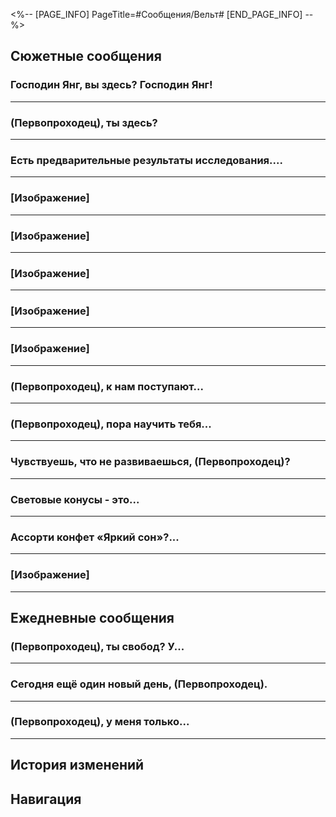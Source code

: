 <%-- [PAGE_INFO]
PageTitle=#Сообщения/Вельт#
[END_PAGE_INFO] --%>
{{Сообщение Инфобокс
|id          = 1004
|Изображение = Персонаж Вельт Иконка.png
|Тип         = Персонаж
|Отправитель = Вельт
|Описание    = Всем на экспрессе! Всегда будьте на связи!
|Фракция     = Звёздный экспресс
}}

==Сюжетные сообщения==
===Господин Янг, вы здесь? Господин Янг!===
{{Сообщения
|условие_получения = 
|текст =
:'''(Первопроходец):''' Господин Янг, вы здесь? Господин Янг!
:'''Вельт:''' Я всё время был здесь. Что случилось, (Первопроходец)?
:{Выбор} Экспресс приветствует новых членов команды?
::'''(Первопроходец):''' Экспресс принимает новеньких?
::'''Вельт:''' А? Конечно.
:{Выбор} Одна моя подруга хочет присоединиться...
::'''(Первопроходец):''' Одна моя подруга хочет присоединиться к команде экспресса, что скажете?
::'''Вельт:''' А? Друзья - это хорошо, я приветствую новых членов.
:'''Вельт:''' Но могу я задать вопрос?
:'''Вельт:''' Можешь описать свою подругу, (Первопроходец)?
:{Выбор} Она умная...
::'''(Первопроходец):''' Она умный и талантливый механик.
::'''Вельт:''' Кажется, у неё будет много общего с Химеко, неплохо.
:{Выбор} Она свободолюбивая...
::'''(Первопроходец):''' Она рок-звезда со свободолюбивым характером.
::'''Вельт:''' Отличное хобби, я бы и сам таким занялся.
:{Выбор} Не могу сказать...
::'''(Первопроходец):''' Она... Я не могу точно описать.
::'''Вельт:''' Неважно. Я доверяю твоему мнению.
:'''Вельт:''' Я с радостью приветствую твою подругу.
:'''Вельт:''' Не я здесь принимаю решения, но я замолвлю словечко перед Химеко.
:'''Вельт:''' Не думаю, что она будет против, так что не переживай.
:{Выбор} Спасибо, господин Вельт.
::'''(Первопроходец):''' Спасибо, господин Вельт.
:{Выбор} Ура! Спасибо, господин Вельт!
::'''(Первопроходец):''' Ура! Спасибо, господин Вельт!
:'''Вельт:''' Не за что.
}}
----

===(Первопроходец), ты здесь?===
{{Сообщения
|условие_получения = 
|текст =
:'''Вельт:''' (Первопроходец), ты здесь?
:'''Вельт:''' У меня есть вопрос.<br />Ты, Март или Дань Хэн не видели ничего необычного в горах к северу от Белобога?
:{Выбор} Мы видели Двигатель созидания.
::'''(Первопроходец):''' Там был робот, называющийся Двигателем созидания.
::'''Вельт:''' Возможно, это то, что мы ищем. Было бы хорошо, если бы я мог его увидеть лично.<br />Может быть, его можно активировать повторно.
::'''Вельт:''' А ещё я бы хотел прокатиться на нём...
::'''Вельт:''' Прости, мысли вслух.
:{Выбор} Мы видели устройство для ловли Стелларона.
::'''(Первопроходец):''' Там было устройство для ловли Стелларона.
::'''Вельт:''' Стелларон действительно способен испускать необычные электромагнитные волны. Может быть, это именно то, что мы ищем.
:{Выбор} Мы видели Май 7.
::'''(Первопроходец):''' Мы видели кучу Май 7.
::'''Вельт:''' Май 7?
::'''Вельт:''' А. Дань Хэн упоминал об этом. Легион Антиматерии попал в Вечную мерзлоту, да?<br />Это и правда необычно, но мы ищем другое.
:'''Вельт:''' После того, как метель на Ярило-VI ослабла, мы с Химеко обнаружили неопознанный сигнал, но не смогли расшифровать его содержание.
:'''Вельт:''' Учитывая тот факт, что эта планета только что пережила кризис Стелларона и всё ещё нестабильна, было бы тревожно, если бы этот сигнал привлёк злоумышленников.<br />Проверь его, когда выдастся возможность.
:{Выбор} Без проблем.
::'''(Первопроходец):''' Без проблем. Я проверю.
::'''Вельт:''' Спасибо. Мы с Химеко наградим тебя после возвращения.
:{Выбор} Награда?
::'''(Первопроходец):''' Это слишком далеко. Вот если бы господин Вельт и Химеко предложили достойную награду...
::'''Вельт:''' Ха-ха-ха, не волнуйся.<br />Мы с Химеко наградим тебя после возвращения.
:'''Вельт:''' Я отправил тебе приблизительные координаты сигнала. Спасибо за помощь.
;{Принятая миссия: Когда бизнес стучится в двери}
}}
----

===Есть предварительные результаты исследования....===
{{Сообщения
|условие_получения = 
|текст =
:'''Вельт:''' Есть предварительные результаты исследования. Объекты, порождённые этим искривлением пространства, известны как чашелисты.
:'''Вельт:''' Такие объекты могут содержать фактические данные, имеющие практическую ценность. Будьте очень осторожны, когда соприкасаетесь с ними, так как природа пространственных искажений - это необъяснимый хаос, и трудно судить, есть ли в нём скрытые опасные элементы.
}}
----

===[Изображение]===
{{Сообщения
|условие_получения = 
|текст =
:'''(Первопроходец):''' [Изображение]
:{Выбор} Господин Янг, он не выглядит как обычный чашелист.
:'''(Первопроходец):''' Господин Янг, он не выглядит как обычный чашелист.
:'''Вельт:''' Чашелист порождает разных существ, которые стоят немало.
}}
----

===[Изображение]===
{{Сообщения
|условие_получения = 
|текст =
:'''(Первопроходец):''' [Изображение]
:{Выбор} А это что?
:'''(Первопроходец):''' А это что?
:'''Вельт:''' Этот чашелист хорош тем, что вырабатывает вещества, стабилизирующие Световые конусы.
:'''Вельт:''' Покажи мне то, что показалось тебе загадочным. Мне это очень интересно...
}}
----

===[Изображение]===
{{Сообщения
|условие_получения = 
|текст =
:'''(Первопроходец):''' [[Файл:Сообщение Вельт 2.png|256px]]
:{Выбор} Нашли ещё один вид чашелиста.
:'''(Первопроходец):''' Господин Вельт, это тоже чашелист?
:'''Вельт:''' Да. Я уже говорил, что информация о реальности, хранящаяся в разных чашелистах, может отличаться.
:'''Вельт:''' Не забудь тщательно подготовиться, прежде чем вступать с чашелистом в физический контакт. Не стоит причинять себе боль из-за жадности.
}}
----

===[Изображение]===
{{Сообщения
|условие_получения = 
|текст =
:'''(Первопроходец):''' [[Файл:Сообщение Welt Stagnant Shadow.png|256px]]
:{Выбор} Что это, господин Вельт?
:'''(Первопроходец):''' Что это, господин Вельт?
:'''Вельт:''' Застойные тени - это сущности, которые подверглись влиянию энергии Фрагментума и ограничены статичным пространством-временем.
:'''Вельт:''' Как только вмешаются внешние силы, пространство-время внутри Теней снова начнёт течь, а это означает, что заключённое существо или монстр могут возобновить свою активность.
:'''Вельт:''' Я бы никому не рекомендовал вступать в контакт с Тенями, если только вы действительно не заинтересованы в определённых бесценных реликвиях, захваченных ими. Просто будь осторожнее, (Первопроходец).
}}
----

===[Изображение]===
{{Сообщения
|условие_получения = 
|текст =
:'''(Первопроходец):''' [[Файл:Сообщение Вельт 3.png|256px]]
:{Выбор} Что это, господин Вельт?
:'''(Первопроходец):''' Что это, господин Вельт?
:'''Вельт:''' Это похоже на трещину в пространстве, разорванную Фрагментумом, разрушающим реальность. Научное название этого явления - «Пещера коррозии».
:'''Вельт:''' Никто точно не знает, с каким пространством соединены Пещеры. Однако исследования показывают, что внутри них часто разбросаны ценные данные.
:'''Вельт:''' Как и в случае с чашелистами, производные Фрагментума всегда несут в себе неопознанные риски. Пожалуйста, проявляй особую осторожность, если хочешь продолжить исследование.
}}
----

===(Первопроходец), к нам поступают...===
{{Сообщения
|условие_получения = 
|текст =
:'''Вельт:''' (Первопроходец), к нам поступают просьбы о помощи.
:'''Вельт:''' Поможешь?
:{Выбор} Просьбы о помощи?
:'''(Первопроходец):''' Просьбы о помощи?
:'''Вельт:''' Безымянные всегда готовы помочь.
:'''Вельт:''' [Смех]
:'''Вельт:''' Творим добрые дела, но не во имя славы.
:{Выбор} [Смущение]
:'''(Первопроходец):''' [Смущение]
}}
----

===(Первопроходец), пора научить тебя...===
{{Сообщения
|условие_получения = 
|текст =
:'''Вельт:''' (Первопроходец), пора научить тебя эффективнее использовать силу Пути.
}}
----

===Чувствуешь, что не развиваешься, (Первопроходец)?===
{{Сообщения
|условие_получения = 
|текст =
:'''Вельт:''' Чувствуешь, что не развиваешься, (Первопроходец)?
:'''Вельт:''' Я не претендую на роль эксперта в этой области, но у меня есть некоторый опыт, которым я могу поделиться.
:'''Вельт:''' Попробуй. Думаю, у тебя получится.
}}
----

===Световые конусы - это...===
{{Сообщения
|условие_получения = 
|текст =
:'''Вельт:''' Световые конусы - это секции времени, в котором заключена огромная сила.
:'''Вельт:''' Думаю, пришло время научить тебя пользоваться Световыми конусами.
}}
----

===Ассорти конфет «Яркий сон»?...===
{{Сообщения
|условие_получения = 
|текст =
:'''Вельт:''' Ассорти конфет «Яркий сон»? Интересное название. Это в Торговом районе продаётся?
:{Выбор} Это для вас, господин Янг.
:'''(Первопроходец):''' Это для вас, господин Янг. Спасибо за всё.
:'''Вельт:''' Я тоже очень благодарен всем. Наши совместные приключения приносят мне несравнимое удовольствие.
:'''Вельт:''' Надеюсь, наша первопроходческая экспедиция никогда не закончится.
:{Выбор} Попробуйте обязательно.
:'''(Первопроходец):''' Говорят, эти леденцы как-то по-особому устроены. Попробуйте.
:'''Вельт:''' Хорошо, я попробую.
:'''Вельт:''' Интересный вкус. Леденцы с меморией?
:'''Вельт:''' Если бы эту технологию можно было применить при создании анимации, это было бы...
}}
----

===[Изображение]===
{{Сообщения
|условие_получения = 
|текст =
:'''(Первопроходец):''' [[Файл:Сообщение Вельт 1.png|256px]]
:{Выбор} Что это, господин Вельт?
:'''(Первопроходец):''' Что это, господин Вельт?
:'''Вельт:''' Это чашелист, особый объект, порождённый искажением пространства.
:'''Вельт:''' В чашелисте есть некоторые данные о реальности, которые могут пригодиться, но, пожалуйста, будьте осторожнее при контакте с ним. Существование чашелистов до сих пор остаётся для нас загадкой, и опасность, таящаяся внутри, невообразима.
:'''Вельт:''' В предстоящем путешествии вы можете столкнуться с другими чашелистами, подобными этому, и информация о реальности, хранящаяся в разных чашелистах, может отличаться.
}}
----

==Ежедневные сообщения==
===(Первопроходец), ты свобод{{MC|ж=на|м=ен}}? У...===
{{Сообщения
|условие_получения = 
|текст=
:'''Вельт:''' (Первопроходец), ты свобод{{MC|ж=на|м=ен}}? У меня есть одна просьба.
:{Выбор} Говорите, господин Янг.
:'''(Первопроходец):''' Говорите, господин Янг.
:'''Вельт:''' Знаешь, как менять аватар профиля?
:{Выбор} Я тоже не знаю...
::'''(Первопроходец):''' Я тоже не знаю...
::'''Вельт:''' Если (Первопроходец) не знает, то я сомневаюсь, что кто-то знает.
:{Выбор} Попробуйте спросить техподдержку.
::'''(Первопроходец):''' Попробуйте спросить техподдержку.
::'''Вельт:''' Ах, функцию техподдержки у меня тоже не получается найти.
:'''Вельт:''' [[Файл:Пом-Пом Стикер 11.png|80px|&lbrack;Плач&rbrack;]]
:{Выбор} На что вы хотите поменять свой аватар?
::'''(Первопроходец):''' На что вы хотите поменять свой аватар, господин Янг?
:{Выбор} А это важно?
::'''(Первопроходец):''' А так важно менять?
::'''Вельт:''' Конечно! И особенно для меня.
:'''Вельт:''' [[Файл:Сообщение Welt Animation.png|256px]]
:'''Вельт:''' Это самая ранняя версия анимации.
:'''Вельт:''' Хотя календарь здесь отличается от моего родного города, я подсчитал, что скоро приближается годовщина премьеры Арахато.
:'''Вельт:''' Я так долго готовил свой новый аватар к годовщине, но и подумать не мог, что...
:'''Вельт:''' Стоит выпустить какое-нибудь ПО для внутренней связи на экспрессе.
:{Выбор} Стоит выпустить какое-нибудь ПО для внутренней связи на экспрессе.
:'''(Первопроходец):''' Стоит выпустить какое-нибудь ПО для внутренней связи на экспрессе.
}}
----

===Сегодня ещё один новый день, (Первопроходец).===
{{Сообщения
|условие_получения = 
|текст=
:'''Вельт:''' Сегодня ещё один новый день, (Первопроходец).
:'''Вельт:''' Когда мы ступаем на экспресс и следуем по стопам Безымянных, мы привыкаем к неординарным вещам.
:'''Вельт:''' Даже не осознавая этого, ты выйдешь за свои пределы.
:'''Вельт:''' (Первопроходец), ты уже сталкивал{{MC|ж=ась|м=ся}} с чем-нибудь подобным?
:{Выбор} Вдруг сообщений много стало.
::'''(Первопроходец):''' Действительно, я внезапно {{MC|ж=начала|м=начал}} получать огромное количество сообщений.
::'''Вельт:''' Сообщения представляют собой связь между людьми.
::'''Вельт:''' Если ты получаешь сообщения каждый день, это означает, что связь между тобой и другими людьми за время твоего путешествия стала более глубокой.
::'''Вельт:''' Но связи тоже нужно поддерживать. Не забывай разумно распоряжаться своим временем.
:{Выбор} Вдруг поручений много стало.
::'''(Первопроходец):''' Действительно, я внезапно {{MC|ж=начала|м=начал}} получать огромное количество новых поручений.
::'''Вельт:''' Нельзя считать себя достойным Безымянных, если не можешь выполнять несколько поручений одновременно.
::'''Вельт:''' Эффективно планируй свой маршрут, чтобы тебе не приходилось бегать по кругу. В противном случае ты просто выполняешь ненужную работу.
::'''Вельт:''' Ты даже не заметишь, как быстро привыкнешь к этому.
;(All choices lead to the following options)
:{Выбор} Похоже, вы опытный ветеран.
::'''(Первопроходец):''' Похоже, вы опытный ветеран, господин Янг!
::'''Вельт:''' Опыт Безымянных добывается потом и кровью.
::'''Вельт:''' [[Файл:Пом-Пом Стикер 15.png|80px|&lbrack;ОК&rbrack;]]
:{Выбор} Такова цена следования по Пути Освоения.
::'''(Первопроходец):''' Если это цена следования по Пути Освоения, то я {{MC|ж=готова|м=готов}} её заплатить!
::'''Вельт:''' Достигнуть такого просветления в столь юном возрасте.
::'''Вельт:''' [[File:Sticker PPG 07 Pom-Pom 06.png|80px|&lbrack;Одобрение&rbrack;]]
}}
----

===(Первопроходец), у меня только...===
{{Сообщения
|условие_получения = 
|текст=
:'''Вельт:''' (Первопроходец), у меня только что появилась отличная идея!
:'''Вельт:''' Можем сделать анимацию на основе экспресса!
:{Выбор} [Шок]
::'''(Первопроходец):''' [[File:Sticker PPG 07 Pom-Pom 08.png|80px|&lbrack;Шок&rbrack;]]
:{Выбор} [Одобрение]
::'''(Первопроходец):''' [[File:Sticker PPG 07 Pom-Pom 06.png|80px|&lbrack;Одобрение&rbrack;]]
:{Выбор} [Отказ]
::'''(Первопроходец):''' [[Файл:Пом-Пом Стикер 22.png|80px|&lbrack;Отказ&rbrack;]]
::'''Вельт:''' Выслушай меня.
:'''Вельт:''' Разумеется, действие происходит в далёком прошлом.
:'''Вельт:''' И по очевидным практическим причинам нам, скорее всего, придётся изменить большую часть сюжета в конце... но до этого ещё нужно дожить.
:'''Вельт:''' Я уже давно этим не занимаюсь, и, честно говоря, мне особенно интересно узнать, что вы, молодые люди, думаете.
:'''Вельт:''' Например, что бы вы сочли наиболее привлекательным в такой истории?
:{Выбор} Приключение со взлётами и падениями.
::'''(Первопроходец):''' Это должно быть приключение со взлётами и падениями.
::'''Вельт:''' Уникальная атмосфера и столкновение судеб - без этого не обойтись.
:{Выбор} Захватывающая, безжалостная битва.
::'''(Первопроходец):''' Это должна быть захватывающая, безжалостная битва.
::'''Вельт:''' Компаньоны, прикрывающие друг друга, и могущественные враги - без этого не обойтись.
:{Выбор} Главный герой полностью прокачивает своё снаряжение.
::'''(Первопроходец):''' По правде говоря, я просто хочу увидеть, как главный герой полностью прокачает своё снаряжение.
::'''Вельт:''' То есть главный герой постоянно прокачивается и становится сильнее, верно?
:'''Вельт:''' Следующий вопрос: как ты думаешь, когда эта история должна закончиться?
:{Выбор} Надеюсь, она никогда не закончится.
::'''(Первопроходец):''' Надеюсь, она никогда не закончится.
::'''Вельт:''' Может быть, получится сделать анимацию многосерийной? Это тоже вариант.
:{Выбор} Когда все желания сбудутся.
::'''(Первопроходец):''' Когда все желания сбудутся.
::'''Вельт:''' После достижения удовлетворяющего окончания... Такие истории уже рассказывались в анимации.
:{Выбор} Когда всё снаряжение прокачено.
::'''(Первопроходец):''' Когда всё снаряжение прокачено.
::'''Вельт:''' Если продолжить историю после прокачки всего снаряжения до максимальных значений, то бои могут лишиться баланса.
:'''Вельт:''' На самом деле я очень рад, что ты видишь наше путешествие таким образом.
:'''Вельт:''' Похоже, мне придётся осуществить эту мечту после моей следующей отставки...
:'''Вельт:''' (Первопроходец), дождись этого момента, и тогда мы снова побеседуем.
}}
----

==История изменений==
{{История изменений|2.7}}

==Навигация==
{{Сообщения Навбокс}}
